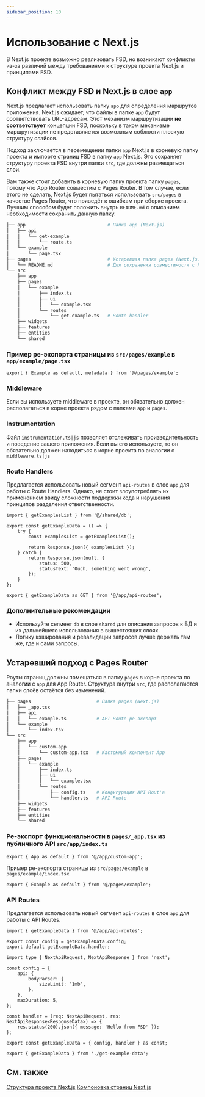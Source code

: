 ```yaml
---
sidebar_position: 10
---
```

# Использование с Next.js

В Next.js проекте возможно реализовать FSD, но возникают конфликты из-за различий между требованиями к структуре проекта Next.js и принципами FSD.

## Конфликт между FSD и Next.js в слое `app`

Next.js предлагает использовать папку `app` для определения маршрутов приложения. Next.js ожидает, что файлы в папке `app` будут соответствовать URL-адресам.
Этот механизм маршрутизации **не соответствует** концепции FSD, поскольку в таком механизме маршрутизации не представляется возможным соблюсти плоскую структуру слайсов.

Подход заключается в перемещении папки `app` Next.js в корневую папку проекта и импорте страниц FSD в папку `app` Next.js.
Это сохраняет структуру проекта FSD внутри папки `src`, где должны размещаться слои.

Вам также стоит добавить в корневую папку проекта папку `pages`, потому что App Router совместим с Pages Router.
В том случае, если этого не сделать, Next.js будет пытаться использовать `src/pages` в качестве Pages Router, что приведёт к ошибкам при сборке проекта.
Лучшим способом будет положить внутрь `README.md` с описанием необходимости сохранить данную папку.

```sh
├── app                              # Папка app (Next.js)
│   ├── api
│   │   └── get-example
│   │       └── route.ts
│   └── example
│       └── page.tsx
├── pages                            # Устаревшая папка pages (Next.js)
│   └── README.md                    # Для сохранения совместимости с Pages Router
└── src
    ├── app
    ├── pages
    │   └── example
    │       ├── index.ts
    │       ├── ui
    │       │   └── example.tsx
    │       └── routes
    │           └── get-example.ts   # Route handler
    ├── widgets
    ├── features
    ├── entities
    └── shared
```

### Пример ре-экспорта страницы из `src/pages/example` в `app/example/page.tsx`

```tsx title="app/example/page.tsx"
export { Example as default, metadata } from '@/pages/example';
```

### Middleware
Если вы используете middleware в проекте, он обязательно должен располагаться в корне проекта рядом с папками `app` и `pages`.

### Instrumentation
Файл `instrumentation.ts|js` позволяет отслеживать производительность и поведение вашего приложения. Если вы его используете, то он обязательно должен находиться в корне проекта по аналогии с `middleware.ts|js`

### Route Handlers
Предлагается использовать новый сегмент `api-routes` в слое `app` для работы c Route Handlers.
Однако, не стоит злоупотреблять их применением ввиду сложности поддержки кода и нарушения принципов разделения ответственности.

```tsx title="src/app/api-routes/get-example-data.ts"
import { getExamplesList } from '@/shared/db';

export const getExampleData = () => {
    try {
        const examplesList = getExamplesList();

        return Response.json({ examplesList });
    } catch {
        return Response.json(null, {
            status: 500,
            statusText: 'Ouch, something went wrong',
        });
    }
};
```

```tsx title="app/api/example/route.ts"
export { getExampleData as GET } from '@/app/api-routes';
```

### Дополнительные рекомендации
- Используйте сегмент `db` в слое `shared` для описания запросов к БД и их дальнейшего использования в вышестоящих слоях.
- Логику кэширования и ревалидации запросов лучше держать там же, где и сами запросы.

## Устаревший подход с Pages Router
Роуты страниц должны помещаться в папку `pages` в корне проекта по аналогии с `app` для App Router.
Структура внутри `src`, где располагаются папки слоёв остаётся без изменений.

```sh
├── pages                        # Папка pages (Next.js)
│   ├── _app.tsx
│   ├── api
│   │   └── example.ts           # API Route ре-экспорт
│   └── example
│       └── index.tsx
└── src
    ├── app
    │   └── custom-app
    │       └── custom-app.tsx   # Кастомный компонент App
    ├── pages
    │   └── example
    │       ├── index.ts
    │       ├── ui
    │       │   └── example.tsx
    │       └── routes
    │           ├── config.ts    # Конфигурация API Rout'а
    │           └── handler.ts   # API Route
    ├── widgets
    ├── features
    ├── entities
    └── shared
```

### Ре-экспорт функциональности в `pages/_app.tsx` из публичного API `src/app/index.ts`

```tsx title="pages/_app.tsx"
export { App as default } from '@/app/custom-app';
```

Пример ре-экспорта страницы из `src/pages/example` в `pages/example/index.tsx`

```tsx title="pages/example/index.tsx"
export { Example as default } from '@/pages/example';
```

### API Routes
Предлагается использовать новый сегмент `api-routes` в слое `app` для работы c API Routes.

```tsx title="app/api/example.ts"
import { getExampleData } from '@/app/api-routes';

export const config = getExampleData.config;
export default getExampleData.handler;
```

```tsx title="src/app/api-routes/get-example-data.ts"
import type { NextApiRequest, NextApiResponse } from 'next';

const config = {
    api: {
        bodyParser: {
            sizeLimit: '1mb',
        },
    },
    maxDuration: 5,
};

const handler = (req: NextApiRequest, res: NextApiResponse<ResponseData>) => {
    res.status(200).json({ message: 'Hello from FSD' });
};

export const getExampleData = { config, handler } as const;
```

```tsx title="src/app/api-routes/index.ts"
export { getExampleData } from './get-example-data';
```

## См. также

[Структура проекта Next.js](https://Next.js.org/docs/app/getting-started/project-structure)
[Компоновка страниц Next.js](https://Next.js.org/docs/app/getting-started/layouts-and-pages)

[project-knowledge]: /docs/about/understanding/knowledge-types
[ext-app-router-stackblitz]: https://stackblitz.com/edit/stackblitz-starters-aiez55?file=README.md